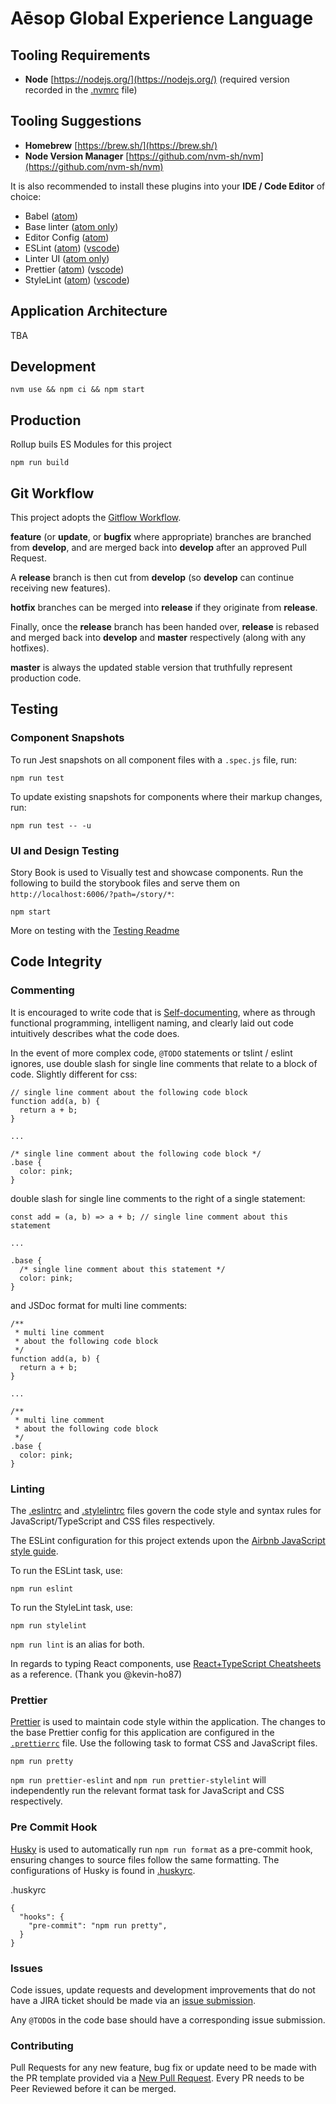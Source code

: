 
<Meta title="Welcome" />

# Aēsop Global Experience Language

## Tooling Requirements

- **Node** [https://nodejs.org/](https://nodejs.org/) (required version recorded in the [.nvmrc](.nvmrc) file)

## Tooling Suggestions

- **Homebrew** [https://brew.sh/](https://brew.sh/)
- **Node Version Manager** [https://github.com/nvm-sh/nvm](https://github.com/nvm-sh/nvm)

It is also recommended to install these plugins into your **IDE / Code Editor** of choice:

- Babel ([atom](https://atom.io/packages/language-babel))
- Base linter ([atom only](https://atom.io/packages/linter))
- Editor Config ([atom](https://atom.io/packages/editorconfig))
- ESLint ([atom](https://atom.io/packages/linter-eslint)) ([vscode](https://marketplace.visualstudio.com/items?itemName=dbaeumer.vscode-eslint))
- Linter UI ([atom only](https://atom.io/packages/linter-ui-default))
- Prettier ([atom](https://atom.io/packages/prettier-atom))
  ([vscode](https://marketplace.visualstudio.com/items?itemName=esbenp.prettier-vscode))
- StyleLint ([atom](https://atom.io/packages/linter-stylelint)) ([vscode](https://marketplace.visualstudio.com/items?itemName=shinnn.stylelint))

## Application Architecture

TBA

## Development

```
nvm use && npm ci && npm start
```

## Production

Rollup buils ES Modules for this project

```
npm run build
```

## Git Workflow

This project adopts the [Gitflow Workflow](https://www.atlassian.com/git/tutorials/comparing-workflows/gitflow-workflow).

**feature** (or **update**, or **bugfix** where appropriate) branches are branched from **develop**, and are merged back into **develop** after an approved Pull Request.

A **release** branch is then cut from **develop** (so **develop** can continue receiving new features).

**hotfix** branches can be merged into **release** if they originate from **release**.

Finally, once the **release** branch has been handed over, **release** is rebased and merged back into **develop** and **master** respectively (along with any hotfixes).

**master** is always the updated stable version that truthfully represent production code.

## Testing

### Component Snapshots

To run Jest snapshots on all component files with a `.spec.js` file, run:

```
npm run test
```

To update existing snapshots for components where their markup changes, run:

```
npm run test -- -u
```

### UI and Design Testing

Story Book is used to Visually test and showcase components. Run the following to build the storybook files and serve them on `http://localhost:6006/?path=/story/*`:

```
npm start
```

More on testing with the [Testing Readme](documentation/TESTING.md)

## Code Integrity

### Commenting

It is encouraged to write code that is [Self-documenting](https://en.wikipedia.org/wiki/Self-documenting_code), where as through functional programming, intelligent naming, and clearly laid out code intuitively describes what the code does.

In the event of more complex code, `@TODO` statements or tslint / eslint ignores, use double slash for single line comments that relate to a block of code. Slightly different for css:

```
// single line comment about the following code block
function add(a, b) {
  return a + b;
}

...

/* single line comment about the following code block */
.base {
  color: pink;
}
```

double slash for single line comments to the right of a single statement:

```
const add = (a, b) => a + b; // single line comment about this statement

...

.base {
  /* single line comment about this statement */
  color: pink;
}
```

and JSDoc format for multi line comments:

```
/**
 * multi line comment
 * about the following code block
 */
function add(a, b) {
  return a + b;
}

...

/**
 * multi line comment
 * about the following code block
 */
.base {
  color: pink;
}
```

### Linting

The [.eslintrc](.eslintrc) and [.stylelintrc](.stylelintrc) files govern the code style and syntax rules for JavaScript/TypeScript and CSS files respectively.

The ESLint configuration for this project extends upon the [Airbnb JavaScript style guide](https://github.com/airbnb/javascript).

To run the ESLint task, use:

```
npm run eslint
```

To run the StyleLint task, use:

```
npm run stylelint
```

`npm run lint` is an alias for both.

In regards to typing React components, use [React+TypeScript Cheatsheets](https://github.com/sw-yx/react-typescript-cheatsheet) as a reference. (Thank you @kevin-ho87)

### Prettier

[Prettier](https://github.com/prettier/prettier) is used to maintain code style within the application. The changes to the base Prettier config for this application are configured in the [`.prettierrc`](.prettierrc) file. Use the following task to format CSS and JavaScript files.

```
npm run pretty
```

`npm run prettier-eslint` and `npm run prettier-stylelint` will independently run the relevant format task for JavaScript and CSS respectively.

### Pre Commit Hook

[Husky](https://github.com/typicode/husky) is used to automatically run `npm run format` as a pre-commit hook, ensuring changes to
source files follow the same formatting. The configurations of Husky is found in [.huskyrc](.huskyrc).

.huskyrc

```
{
  "hooks": {
    "pre-commit": "npm run pretty",
  }
}

```

### Issues

Code issues, update requests and development improvements that do not have a JIRA ticket should be made via an [issue submission](https://github.com/aesop/aesop-gel/issues).

Any `@TODO`s in the code base should have a corresponding issue submission.

### Contributing

Pull Requests for any new feature, bug fix or update need to be made with the PR template provided via a [New Pull Request](https://github.com/aesop/aesop-gel/pulls). Every PR needs to be Peer Reviewed before it can be merged.
